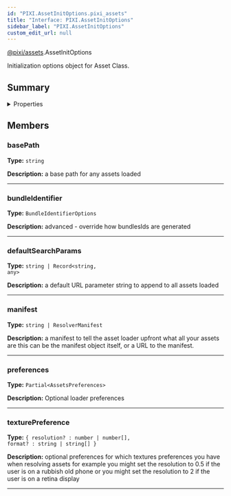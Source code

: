 ```yaml
---
id: "PIXI.AssetInitOptions.pixi_assets"
title: "Interface: PIXI.AssetInitOptions"
sidebar_label: "PIXI.AssetInitOptions"
custom_edit_url: null
---
```



<div class="package-name">

[@pixi/assets](../modules/pixi_assets).AssetInitOptions

</div>


Initialization options object for Asset Class.



        

## Summary

<details><summary>Properties</summary>
<p>

| Name                | Type                                                                                                      | Description                                                                                                                                                                                                                                      |
| ------------------- | --------------------------------------------------------------------------------------------------------- | ------------------------------------------------------------------------------------------------------------------------------------------------------------------------------------------------------------------------------------------------ |
| basePath            | <code>string</code>                                                                                       | a base path for any assets loaded                                                                                                                                                                                                                |
| bundleIdentifier    | <code>BundleIdentifierOptions</code>                                                                      | advanced - override how bundlesIds are generated                                                                                                                                                                                                 |
| defaultSearchParams | <code>string &#124; Record&#60;string, any&#62;</code>                                                    | a default URL parameter string to append to all assets loaded                                                                                                                                                                                    |
| manifest            | <code>string &#124; ResolverManifest</code>                                                               | a manifest to tell the asset loader upfront what all your assets are this can be the manifest object itself, or a URL to the manifest.                                                                                                           |
| preferences         | <code>Partial&#60;AssetsPreferences&#62;</code>                                                           | Optional loader preferences                                                                                                                                                                                                                      |
| texturePreference   | <code>&#123; resolution? &#58; number &#124; number[], format? &#58; string &#124; string[] &#125;</code> | optional preferences for which textures preferences you have when resolving assets for example you might set the resolution to 0.5 if the user is on a rubbish old phone or you might set the resolution to 2 if the user is on a retina display |

</p>
</details>
    




## Members
<article>

### basePath 
**Type:** <code>string</code>

**Description:** a base path for any assets loaded

</article>


---------------------------------------

<article>

### bundleIdentifier 
**Type:** <code>BundleIdentifierOptions</code>

**Description:** advanced - override how bundlesIds are generated

</article>


---------------------------------------

<article>

### defaultSearchParams 
**Type:** <code>string &#124; Record&#60;string, any&#62;</code>

**Description:** a default URL parameter string to append to all assets loaded

</article>


---------------------------------------

<article>

### manifest 
**Type:** <code>string &#124; ResolverManifest</code>

**Description:** a manifest to tell the asset loader upfront what all your assets are this can be the manifest object itself, or a URL to the manifest.

</article>


---------------------------------------

<article>

### preferences 
**Type:** <code>Partial&#60;AssetsPreferences&#62;</code>

**Description:** Optional loader preferences

</article>


---------------------------------------

<article>

### texturePreference 
**Type:** <code>&#123; resolution? &#58; number &#124; number[], format? &#58; string &#124; string[] &#125;</code>

**Description:** optional preferences for which textures preferences you have when resolving assets for example you might set the resolution to 0.5 if the user is on a rubbish old phone or you might set the resolution to 2 if the user is on a retina display

</article>


---------------------------------------



  